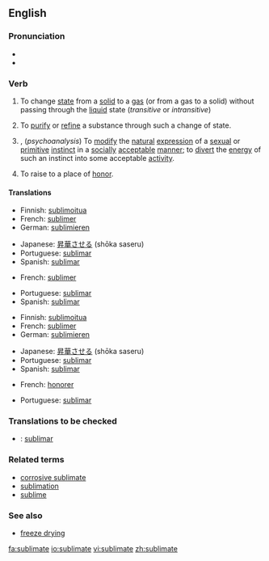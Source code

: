 {{was wotd|2006|September|3}}
==English==

===Pronunciation===
*{{IPA|/ˈsʌblɪmeɪt/}}
*{{audio|en-us-sublimate.ogg|Audio (US)}}

===Verb===
{{en-verb|sublimat|ed}}

# {{physics}} To change [[state]] from a [[solid]] to a [[gas]] (or from a gas to a solid) without passing through the [[liquid]] state (''transitive'' or ''intransitive'')
# To [[purify]] or [[refine]] a substance through such a change of state.
# {{transitive}}, (''psychoanalysis'') To [[modify]] the [[natural]] [[expression]] of a [[sexual]] or [[primitive]] [[instinct]] in a [[socially]] [[acceptable]] [[manner]]; to [[divert]] the [[energy]] of such an instinct into some acceptable [[activity]].
# {{archaic}} To raise to a place of [[honor]].

====Translations====
{{trans-top|to change from solid to gas}}
*Finnish: [[sublimoitua]]
*French: [[sublimer]]
*German: [[sublimieren]]
{{trans-mid}}
*Japanese: [[昇華]]させる (shōka saseru)
*Portuguese: [[sublimar]]
*Spanish: [[sublimar]]
{{trans-bottom}}

{{trans-top|purify or refine}}
*French: [[sublimer]]
{{trans-mid}}
*Portuguese: [[sublimar]]
*Spanish: [[sublimar]]
{{trans-bottom}}

{{trans-top|psychoanalysis}}
*Finnish: [[sublimoitua]]
*French: [[sublimer]]
*German: [[sublimieren]]
{{trans-mid}}
*Japanese: [[昇華]]させる (shōka saseru)
*Portuguese: [[sublimar]]
*Spanish: [[sublimar]]
{{trans-bottom}}

{{trans-top|to raise to a place of honor}}
*French: [[honorer]]
{{trans-mid}}
*Portuguese: [[sublimar]]
{{trans-bottom}}

===Translations to be checked===
{{rfc-level|Translations to be checked at L3+ (AutoFormat would have corrected level of Translations to be checked)}}
{{checktrans}}
*{{ttbc|Interlingua}}: [[sublimar]]

===Related terms===
*[[corrosive sublimate]]
*[[sublimation]]
*[[sublime]]

===See also===
*[[freeze drying]]

[[fa:sublimate]]
[[io:sublimate]]
[[vi:sublimate]]
[[zh:sublimate]]